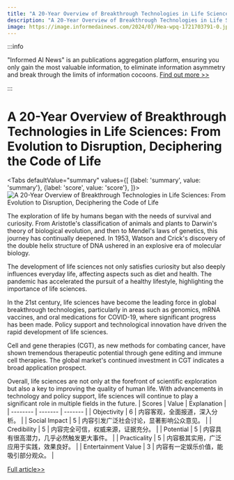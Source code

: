 ```yaml
---
title: "A 20-Year Overview of Breakthrough Technologies in Life Sciences: From Evolution to Disruption, Deciphering the Code of Life"
description: "A 20-Year Overview of Breakthrough Technologies in Life Sciences: From Evolution to Disruption, Deciphering the Code of Life"
image: https://image.informedainews.com/2024/07/Hea-wpq-1721703791-0.jpg
---
```



:::info

"Informed AI News" is an publications aggregation platform, ensuring you only gain the most valuable information, to eliminate information asymmetry and break through the limits of information cocoons.  [Find out more >>](/)

:::

# A 20-Year Overview of Breakthrough Technologies in Life Sciences: From Evolution to Disruption, Deciphering the Code of Life


<Tabs
	defaultValue="summary"
	values={[
	{label: 'summary', value: 'summary'},
	{label: 'score', value: 'score'},
]}>
<TabItem value="summary">
<img
  src="https://image.informedainews.com/2024/07/Hea-wpq-1721703791-0.jpg"
  alt="A 20-Year Overview of Breakthrough Technologies in Life Sciences: From Evolution to Disruption, Deciphering the Code of Life"
/>



The exploration of life by humans began with the needs of survival and curiosity. From Aristotle's classification of animals and plants to Darwin's theory of biological evolution, and then to Mendel's laws of genetics, this journey has continually deepened. In 1953, Watson and Crick's discovery of the double helix structure of DNA ushered in an explosive era of molecular biology.

The development of life sciences not only satisfies curiosity but also deeply influences everyday life, affecting aspects such as diet and health. The pandemic has accelerated the pursuit of a healthy lifestyle, highlighting the importance of life sciences.

In the 21st century, life sciences have become the leading force in global breakthrough technologies, particularly in areas such as genomics, mRNA vaccines, and oral medications for COVID-19, where significant progress has been made. Policy support and technological innovation have driven the rapid development of life sciences.

Cell and gene therapies (CGT), as new methods for combating cancer, have shown tremendous therapeutic potential through gene editing and immune cell therapies. The global market's continued investment in CGT indicates a broad application prospect.

Overall, life sciences are not only at the forefront of scientific exploration but also a key to improving the quality of human life. With advancements in technology and policy support, life sciences will continue to play a significant role in multiple fields in the future.
</TabItem>
<TabItem value="score">
	| Scores     | Value   | Explanation |
	| -------- | ------- | ------- |
	| Objectivity  | 6    | 内容客观，全面报道，深入分析。    |
	| Social Impact | 5     | 内容引发广泛社会讨论，显著影响公众意见。    |
	| Credibility    | 5    | 内容完全可信，权威来源，证据充分。    |
	| Potential    | 5    | 内容具有很高潜力，几乎必然触发更大事件。    |
	| Practicality    | 5    | 内容极其实用，广泛应用于实践，效果良好。    |
	| Entertainment Value    | 3    | 内容有一定娱乐价值，能吸引部分观众。    |
</TabItem>
</Tabs>

[Full article>>](https://www.mittrchina.com/news/detail/13565)
